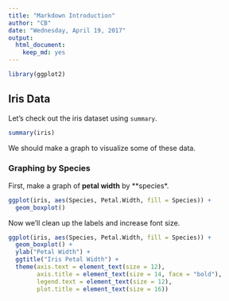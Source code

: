 ```yaml
---
title: "Markdown Introduction"
author: "CB"
date: "Wednesday, April 19, 2017"
output:
  html_document:
    keep_md: yes
---
```


```r
library(ggplot2)
```

## Iris Data

Let's check out the iris dataset using `summary`. 
```r
summary(iris)
```

We should make a graph to visualize some of these data.

### Graphing by Species

First, make a graph of **petal width** by **species*. 
```r
ggplot(iris, aes(Species, Petal.Width, fill = Species)) + 
  geom_boxplot()
```

Now we'll clean up the labels and increase font size.
```r
ggplot(iris, aes(Species, Petal.Width, fill = Species)) + 
  geom_boxplot() + 
  ylab("Petal Width") + 
  ggtitle("Iris Petal Width") + 
  theme(axis.text = element_text(size = 12),
        axis.title = element_text(size = 14, face = "bold"),
        legend.text = element_text(size = 12),
        plot.title = element_text(size = 16))
```
